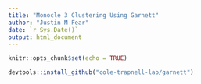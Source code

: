 ```yaml
---
title: "Monocle 3 Clustering Using Garnett"
author: "Justin M Fear"
date: `r Sys.Date()`
output: html_document
---
```


```r
knitr::opts_chunk$set(echo = TRUE)
```

```r
devtools::install_github("cole-trapnell-lab/garnett")
```
